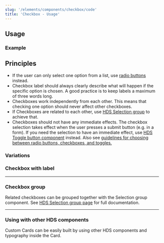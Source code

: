 ```yaml
---
slug: '/elements/components/checkbox/code'
title: 'Checkbox - Usage'
---
```



## Usage

### Example
<Checkbox label="Checkbox" id="checkbox" />

## Principles
- If the user can only select one option from a list, use [radio buttons](/components/radio-button) instead.
- Checkbox label should always clearly describe what will happen if the specific option is chosen. A good practice is to keep labels a maximum of three words long.
- Checkboxes work independently from each other. This means that checking one option should never affect other checkboxes.
- If Checkboxes are related to each other, use [HDS Selection group](/components/selection-group) to achieve that. 
- Checkboxes should not have any immediate effects. The checkbox selection takes effect when the user presses a submit button (e.g. in a form). If you need the selection to have an immediate effect, use [HDS Toggle button component](/components/toggle) instead. Also see [guidelines for choosing between radio buttons, checkboxes, and toggles.](/guidelines/checkboxes-radiobuttons-toggles)

### Variations

### Checkbox with label


---

### Checkbox group
Related checkboxes can be grouped together with the Selection group component. See [HDS Selection group page](/components/selection-group) for full documentation.

---

### Using with other HDS components
Custom Cards can be easily built by using other HDS components and typography inside the Card.

